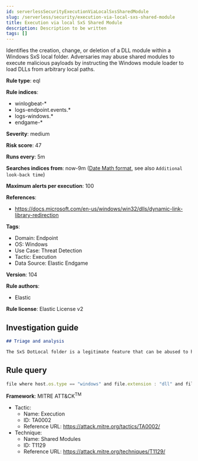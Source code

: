 ```yaml
---
id: serverlessSecurityExecutionViaLocalSxsSharedModule
slug: /serverless/security/execution-via-local-sxs-shared-module
title: Execution via local SxS Shared Module
description: Description to be written
tags: []
---
```


<div id="execution-via-local-sxs-shared-module"></div>

Identifies the creation, change, or deletion of a DLL module within a Windows SxS local folder. Adversaries may abuse shared modules to execute malicious payloads by instructing the Windows module loader to load DLLs from arbitrary local paths.

**Rule type**: eql

**Rule indices**: 

* winlogbeat-*
* logs-endpoint.events.*
* logs-windows.*
* endgame-*

**Severity**: medium

**Risk score**: 47

**Runs every**: 5m

**Searches indices from**: now-9m ([Date Math format](((ref))/common-options.html#date-math), see also <DocLink id="serverlessSecurityRulesUiCreate" section="set-the-rules-schedule">`Additional look-back time`</DocLink>)

**Maximum alerts per execution**: 100

**References**: 

* https://docs.microsoft.com/en-us/windows/win32/dlls/dynamic-link-library-redirection

**Tags**: 

* Domain: Endpoint
* OS: Windows
* Use Case: Threat Detection
* Tactic: Execution
* Data Source: Elastic Endgame

**Version**: 104

**Rule authors**: 

* Elastic

**Rule license**: Elastic License v2

## Investigation guide

```markdown
## Triage and analysis

The SxS DotLocal folder is a legitimate feature that can be abused to hijack standard modules loading order by forcing an executable on the same application.exe.local folder to load a malicious DLL module from the same directory.
```

## Rule query

```js
file where host.os.type == "windows" and file.extension : "dll" and file.path : "C:\\*\\*.exe.local\\*.dll"

```

**Framework**: MITRE ATT&CK<sup>TM</sup>

* Tactic:
    * Name: Execution
    * ID: TA0002
    * Reference URL: https://attack.mitre.org/tactics/TA0002/
* Technique:
    * Name: Shared Modules
    * ID: T1129
    * Reference URL: https://attack.mitre.org/techniques/T1129/

